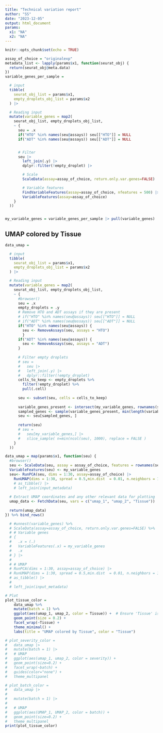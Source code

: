 ```yaml
---
title: "Technical variation report"
author: "SS"
date: "2023-12-05"
output: html_document
params: 
  x1: "NA"
  x2: "NA"
---
```


```r
knitr::opts_chunk$set(echo = TRUE)

assay_of_choice = "originalexp"
metadata_list <- lapply(params$x1, function(seurat_obj) {
  return(seurat_obj@meta.data)
})
variable_genes_per_sample =

  # input
  tibble(
    seurat_obj_list = params$x1,
    empty_droplets_obj_list = params$x2
  ) |>

  # Reading input
  mutate(variable_genes = map2(
    seurat_obj_list, empty_droplets_obj_list,
    ~ {
      seu = .x
      if("HTO" %in% names(seu@assays)) seu[["HTO"]] = NULL
      if("ADT" %in% names(seu@assays)) seu[["ADT"]] = NULL


      # Filter
      seu |>
        left_join(.y) |>
        dplyr::filter(!empty_droplet) |>

        # Scale
        ScaleData(assay=assay_of_choice, return.only.var.genes=FALSE) |>

        # Variable features
        FindVariableFeatures(assay=assay_of_choice, nfeatures = 500) |>
        VariableFeatures(assay=assay_of_choice)
    }
  ))


my_variable_genes = variable_genes_per_sample |> pull(variable_genes) |> unlist() |>  unique()

```

## UMAP colored by Tissue 

```r
data_umap =

  # input
  tibble(
    seurat_obj_list = params$x1,
    empty_droplets_obj_list = params$x2
  ) |>

  # Reading input
  mutate(variable_genes = map2(
    seurat_obj_list, empty_droplets_obj_list,
    ~ {
      #browser()
      seu = .x
      empty_droplets = .y
      # Remove HTO and ADT assays if they are present
      # if("HTO" %in% names(seu@assays)) seu[["HTO"]] = NULL
      # if("ADT" %in% names(seu@assays)) seu[["ADT"]] = NULL
      if("HTO" %in% names(seu@assays)) {
        seu <- RemoveAssays(seu, assays = "HTO")
        }
      if("ADT" %in% names(seu@assays)) {
        seu <- RemoveAssays(seu, assays = "ADT")
      }
      
      # Filter empty droplets
      # seu =
      #   seu |>
      #   left_join(.y) |>
      #   dplyr::filter(!empty_droplet)
      cells_to_keep <- empty_droplets %>% 
        filter(!empty_droplet) %>% 
        pull(.cell)
      
      seu <- subset(seu, cells = cells_to_keep)
      
      variable_genes_present <- intersect(my_variable_genes, rownames(seu))
      sampled_genes <- sample(variable_genes_present, min(length(variable_genes_present), 1000))
      seu <- seu[sampled_genes, ]
      
      return(seu)
      # seu =
      #   seu[my_variable_genes,] |>
      #   slice_sample( n=min(ncol(seu), 1000), replace = FALSE )
    }
  )) 

data_umap = map(params$x1, function(seu) {
  #browser()
  seu <- ScaleData(seu, assay = assay_of_choice, features = rownames(seu), return.only.var.genes = FALSE)
  VariableFeatures(seu) <- my_variable_genes
  seu<- RunPCA(seu, dims = 1:30, assay=assay_of_choice) |>
    RunUMAP(dims = 1:30, spread = 0.5,min.dist  = 0.01, n.neighbors = 10L) 
    # as_tibble() |>
    # left_join(input_metadata)
  
  # Extract UMAP coordinates and any other relevant data for plotting
  umap_data <- FetchData(seu, vars = c("umap_1", "umap_2", "Tissue"))
  
  return(umap_data)
}) %>% bind_rows()

  # #unnest(variable_genes) %>%
  # ScaleData(assay=assay_of_choice, return.only.var.genes=FALSE) %>%
  # # Variable genes
  # {
  #   .x = (.)
  #   VariableFeatures(.x) = my_variable_genes
  #   .x
  # } |>
  # 
  # # UMAP
  # RunPCA(dims = 1:30, assay=assay_of_choice) |>
  # RunUMAP(dims = 1:30, spread = 0.5,min.dist  = 0.01, n.neighbors = 10L) |>
  # as_tibble() |>
  # 
  # left_join(input_metadata) 

# Plot
plot_tissue_color =
    data_umap %>%
    mutate(batch = 1) %>%
    ggplot(aes(umap_1, umap_2, color = Tissue)) +  # Ensure 'Tissue' is a column in 'data_umap'
    geom_point(size = 0.2) +
    facet_wrap(~Tissue) +
    theme_minimal() +
    labs(title = "UMAP colored by Tissue", color = "Tissue")

# plot_severity_color =
#   data_umap |>
#   mutate(batch = 1) |>
#   # UMAP
#   ggplot(aes(umap_1, umap_2, color = severity)) +
#   geom_point(size=0.2) +
#   facet_wrap(~batch) +
#   guides(color="none") +
#   theme_multipanel

# plot_batch_color =
#   data_umap |>
#   
#   mutate(batch = 1) |>
# 
#   # UMAP
#   ggplot(aes(UMAP_1, UMAP_2, color = batch)) +
#   geom_point(size=0.2) +
#   theme_multipanel
print(plot_tissue_color)
```




